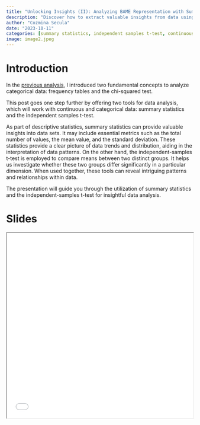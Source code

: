 ```yaml
---
title: "Unlocking Insights (II): Analyzing BAME Representation with Summary Statistics and Independent Samples t-Test for Inclusive Workplaces"
description: "Discover how to extract valuable insights from data using summary statistics and the independent samples t-test, with a case study on team diversity within a large organization."
author: "Cozmina Secula"
date: "2023-10-11"
categories: [summary statistics, independent samples t-test, continuous variable, categorical variable, quantitative analysis]
image: image2.jpeg
---
```


# Introduction

In the [previous analysis](https://cozminasecula.github.io/blog/projects/2023-09-14-frequency-tables-and-chi-squared-test/), I introduced two fundamental concepts to analyze categorical data: frequency tables and the chi-squared test.

This post goes one step further by offering two tools for data analysis, which will work with continuous and categorical data: summary statistics and the independent samples t-test.

As part of descriptive statistics, summary statistics can provide valuable insights into data sets. It may include essential metrics such as the total number of values, the mean value, and the standard deviation. These statistics provide a clear picture of data trends and distribution, aiding in the interpretation of data patterns. On the other hand, the independent-samples t-test is employed to compare means between two distinct groups. It helps us investigate whether these two groups differ significantly in a particular dimension. When used together, these tools can reveal intriguing patterns and relationships within data.

The presentation will guide you through the utilization of summary statistics and the independent-samples t-test for insightful data analysis.

# Slides

<iframe src="slides1.html" width="100%" height="500px" border="0">

</iframe>
